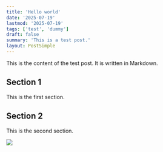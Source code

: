 ```yaml
---
title: 'Hello world'
date: '2025-07-19'
lastmod: '2025-07-19'
tags: ['test', 'dummy']
draft: false
summary: 'This is a test post.'
layout: PostSimple
---
```


This is the content of the test post. It is written in Markdown.

## Section 1

This is the first section.

## Section 2

This is the second section.

![](/static/images/two-app/1.png)